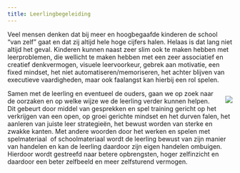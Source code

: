 ```yaml
---
title: Leerlingbegeleiding
---
```


Veel mensen denken dat bij meer en hoogbegaafde kinderen de school "van zelf" gaat en dat zij altijd hele hoge cijfers halen. Helaas is dat lang niet altijd het geval. Kinderen kunnen naast zeer slim ook te maken hebben met leerproblemen, die wellicht te maken hebben met een zeer associatief en creatief denkvermogen, visuele leervoorkeur, gebrek aan motivatie, een fixed mindset, het niet automatiseren/memoriseren, het achter blijven van executieve vaardigheden, maar ook faalangst kan hierbij een rol spelen.

::: {style="float: right; margin-left: 15px;"}
![](../www/images/IMG_0921%20(2).jpg){width="300," fig-alt="leerlingbegeleiding"}
:::

Samen met de leerling en eventueel de ouders, gaan we op zoek naar de oorzaken en op welke wijze we de leerling verder kunnen helpen. Dit gebeurt door middel van gesprekken en spel training gericht op het verkrijgen van een open, op groei gerichte mindset en het durven falen, het aanleren van juiste leer strategieën, het bewust worden van sterke en zwakke kanten. Met andere woorden door het werken en spelen met spelmateriaal  of schoolmateriaal wordt de leerling bewust van zijn manier van handelen en kan de leerling daardoor zijn eigen handelen ombuigen. Hierdoor wordt gestreefd naar betere opbrengsten, hoger zelfinzicht en daardoor een beter zelfbeeld en meer zelfsturend vermogen.
